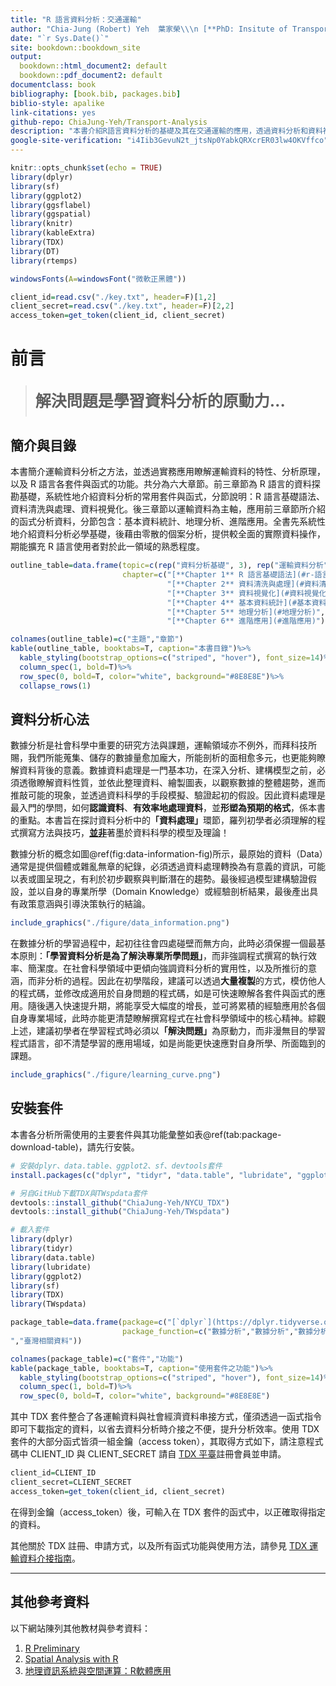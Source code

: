 ```yaml
--- 
title: "R 語言資料分析：交通運輸"
author: "Chia-Jung (Robert) Yeh  葉家榮\\\n [**PhD: Insitute of Transport and Logistics Studies, USYD**](https://www.sydney.edu.au/business/about/our-people/research-students/chia-jung-yeh-557.html)\\\nM.S.: Department of Transportation and Logistics Management, NYCU"
date: "`r Sys.Date()`"
site: bookdown::bookdown_site
output:
  bookdown::html_document2: default
  bookdown::pdf_document2: default
documentclass: book
bibliography: [book.bib, packages.bib]
biblio-style: apalike
link-citations: yes
github-repo: ChiaJung-Yeh/Transport-Analysis
description: "本書介紹R語言資料分析的基礎及其在交通運輸的應用，透過資料分析和資料視覺化呈現，瞭解數據資料的整理。在大數據的時代，交通運輸的資料分析尤為重要，本書透過R軟體讓讀者更瞭解資料分析的策略。本書第一章介紹R語言基礎語法，瞭解R的資料架構，並介紹文字處理的技巧。第二章介紹R語言常用的資料分析套件，其中包括dplyr、data.table、tidyr等套件。第三章介紹視覺化的方法，瞭解ggplot2套件及其周邊套件的應用方式。第四章著重於交通運輸資料的彙整與分析。"
google-site-verification: "i4Iib3GevuN2t_jtsNp0YabkQRXcrER03lw4OKVffco"
---
```


```r
knitr::opts_chunk$set(echo = TRUE)
library(dplyr)
library(sf)
library(ggplot2)
library(ggsflabel)
library(ggspatial)
library(knitr)
library(kableExtra)
library(TDX)
library(DT)
library(rtemps)

windowsFonts(A=windowsFont("微軟正黑體"))

client_id=read.csv("./key.txt", header=F)[1,2]
client_secret=read.csv("./key.txt", header=F)[2,2]
access_token=get_token(client_id, client_secret)
```

<meta name="google-site-verification" content="i4Iib3GevuN2t_jtsNp0YabkQRXcrER03lw4OKVffco" />

# **前言** {-}

><p style="font-size:25px;line-height:2">**解決問題是學習資料分析的原動力...**</p>  


## 簡介與目錄 {-}

本書簡介運輸資料分析之方法，並透過實務應用瞭解運輸資料的特性、分析原理，以及 R 語言各套件與函式的功能。共分為六大章節。前三章節為 R 語言的資料探勘基礎，系統性地介紹資料分析的常用套件與函式，分節說明：R 語言基礎語法、資料清洗與處理、資料視覺化。後三章節以運輸資料為主軸，應用前三章節所介紹的函式分析資料，分節包含：基本資料統計、地理分析、進階應用。全書先系統性地介紹資料分析必學基礎，後藉由零散的個案分析，提供較全面的實際資料操作，期能擴充 R 語言使用者對於此一領域的熟悉程度。

```r
outline_table=data.frame(topic=c(rep("資料分析基礎", 3), rep("運輸資料分析", 3)),
                         chapter=c("[**Chapter 1** R 語言基礎語法](#r-語言基礎語法)",
                                   "[**Chapter 2** 資料清洗與處理](#資料清洗與處理)",
                                   "[**Chapter 3** 資料視覺化](#資料視覺化)",
                                   "[**Chapter 4** 基本資料統計](#基本資料統計)",
                                   "[**Chapter 5** 地理分析](#地理分析)",
                                   "[**Chapter 6** 進階應用](#進階應用)"))

colnames(outline_table)=c("主題","章節")
kable(outline_table, booktabs=T, caption="本書目錄")%>%
  kable_styling(bootstrap_options=c("striped", "hover"), font_size=14)%>%
  column_spec(1, bold=T)%>%
  row_spec(0, bold=T, color="white", background="#8E8E8E")%>%
  collapse_rows(1)
```



## 資料分析心法 {-}

數據分析是社會科學中重要的研究方法與課題，運輸領域亦不例外，而拜科技所賜，我們所能蒐集、儲存的數據量愈加龐大，所能剖析的面相愈多元，也更能夠瞭解資料背後的意義。數據資料處理是一門基本功，在深入分析、建構模型之前，必須透徹瞭解資料性質，並依此整理資料、繪製圖表，以觀察數據的整體趨勢，進而推敲可能的現象，並透過資料科學的手段模擬、驗證起初的假設。因此資料處理是最入門的學問，如何**認識資料**、**有效率地處理資料**，並**形塑為預期的格式**，係本書的重點。本書旨在探討資料分析中的**「資料處理」**環節，羅列初學者必須理解的程式撰寫方法與技巧，**<u>並非</u>**著墨於資料科學的模型及理論！

數據分析的概念如圖\@ref(fig:data-information-fig)所示，最原始的資料（Data）通常是提供個體或雜亂無章的紀錄，必須透過資料處理轉換為有意義的資訊，可能以表或圖呈現之，有利於初步觀察與判斷潛在的趨勢。最後經過模型建構驗證假設，並以自身的專業所學（Domain Knowledge）或經驗剖析結果，最後產出具有政策意涵與引導決策執行的結論。

```r
include_graphics("./figure/data_information.png")
```

在數據分析的學習過程中，起初往往會四處碰壁而無方向，此時必須保握一個最基本原則：**「學習資料分析是為了解決專業所學問題」**，而非強調程式撰寫的執行效率、簡潔度。在社會科學領域中更傾向強調資料分析的實用性，以及所推衍的意涵，而非分析的過程。因此在初學階段，建議可以透過**大量複製**的方式，模仿他人的程式碼，並修改成適用於自身問題的程式碼，如是可快速瞭解各套件與函式的應用。隨後邁入快速提升期，將能享受大幅度的增長，並可將累積的經驗應用於各個自身專業場域，此時亦能更清楚瞭解撰寫程式在社會科學領域中的核心精神。綜觀上述，建議初學者在學習程式時必須以**「解決問題」**為原動力，而非漫無目的學習程式語言，卻不清楚學習的應用場域，如是尚能更快速應對自身所學、所面臨到的課題。

```r
include_graphics("./figure/learning_curve.png")
```


## 安裝套件 {-}

本書各分析所需使用的主要套件與其功能彙整如表\@ref(tab:package-download-table)，請先行安裝。

```r
# 安裝dplyr、data.table、ggplot2、sf、devtools套件
install.packages(c("dplyr", "tidyr", "data.table", "lubridate", "ggplot2", "sf", "devtools"))

# 另自GitHub下載TDX與TWspdata套件
devtools::install_github("ChiaJung-Yeh/NYCU_TDX")
devtools::install_github("ChiaJung-Yeh/TWspdata")

# 載入套件
library(dplyr)
library(tidyr)
library(data.table)
library(lubridate)
library(ggplot2)
library(sf)
library(TDX)
library(TWspdata)
```

```r
package_table=data.frame(package=c("[`dplyr`](https://dplyr.tidyverse.org/)","[`tidyr`](https://tidyr.tidyverse.org/)", "[`data.table`](https://rdatatable.gitlab.io/data.table/)", "[`lubridate`](https://lubridate.tidyverse.org/)", "[`ggplot2`](https://ggplot2.tidyverse.org/)", "[`sf`](https://r-spatial.github.io/sf/)", "[`TDX`](https://chiajung-yeh.github.io/TDX_Guide/)", "[`TWspdata`](https://github.com/ChiaJung-Yeh/TWspdata)"),
                         package_function=c("數據分析","數據分析","數據分析（尤其更大量的數據）","時間處理","繪圖","地理分析","介接臺灣運輸資料
","臺灣相關資料"))

colnames(package_table)=c("套件","功能")
kable(package_table, booktabs=T, caption="使用套件之功能")%>%
  kable_styling(bootstrap_options=c("striped", "hover"), font_size=14)%>%
  column_spec(1, bold=T)%>%
  row_spec(0, bold=T, color="white", background="#8E8E8E")
```

其中 TDX 套件整合了各運輸資料與社會經濟資料串接方式，僅須透過一函式指令即可下載指定的資料，以省去資料分析時介接之不便，提升分析效率。使用 TDX 套件的大部分函式皆須一組金鑰（access token），其取得方式如下，請注意程式碼中 CLIENT_ID 與 CLIENT_SECRET 請自 [TDX 平臺](https://tdx.transportdata.tw/register)註冊會員並申請。

```r
client_id=CLIENT_ID
client_secret=CLIENT_SECRET
access_token=get_token(client_id, client_secret)
```

在得到金鑰（access_token）後，可輸入在 TDX 套件的函式中，以正確取得指定的資料。

其他關於 TDX 註冊、申請方式，以及所有函式功能與使用方法，請參見 [TDX 運輸資料介接指南](https://chiajung-yeh.github.io/TDX_Guide/)。

---

## 其他參考資料 {-}

以下網站陳列其他教材與參考資料：

1. [R Preliminary](https://chiajung-yeh.github.io/R-Code-Sharing/R_Preliminary/R_Preliminary.html)
2. [Spatial Analysis with R](https://chiajung-yeh.github.io/Spatial-Analysis/)  
3. [地理資訊系統與空間運算：R軟體應用](https://www.books.com.tw/products/0010979785)



<!-- ```{js, echo = FALSE} -->
<!-- title=document.getElementById('header'); -->
<!-- title.innerHTML = '<img src="figure/image/cover_image.png" alt="Test Image">' + title.innerHTML -->
<!-- ``` -->


